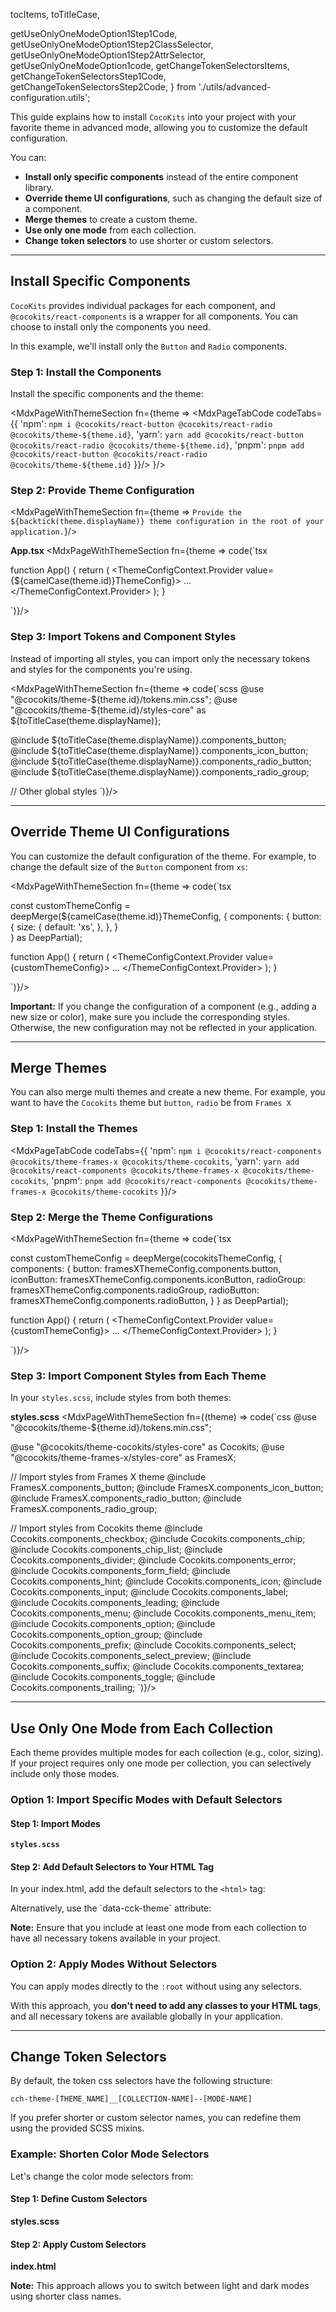 

  tocItems,
  toTitleCase,

  getUseOnlyOneModeOption1Step1Code,
  getUseOnlyOneModeOption1Step2ClassSelector,
  getUseOnlyOneModeOption1Step2AttrSelector,
  getUseOnlyOneModeOption1code,
  getChangeTokenSelectorsItems, getChangeTokenSelectorsStep1Code, getChangeTokenSelectorsStep2Code,
} from './utils/advanced-configuration.utils';


<Meta title='Getting Started/Advanced Configuration'/>

<MdxPage breadcrumb='Getting Started' title="Advanced Configuration Guide" tocItems={tocItems}>

This guide explains how to install `CocoKits` into your project with your favorite theme in advanced mode,
allowing you to customize the default configuration.


You can:
- **Install only specific components** instead of the entire component library.
- **Override theme UI configurations**, such as changing the default size of a component.
- **Merge themes** to create a custom theme.
- **Use only one mode** from each collection.
- **Change token selectors** to use shorter or custom selectors.

------------------------------------------------------------------

## Install Specific Components
`CocoKits` provides individual packages for each component, and `@cocokits/react-components` is a wrapper for all components.
You can choose to install only the components you need.

In this example, we'll install only the `Button` and `Radio` components.

### Step 1: Install the Components

Install the specific components and the theme:

<MdxPageWithThemeSection fn={theme =>
  <MdxPageTabCode codeTabs={{
    'npm': `npm i @cocokits/react-button @cocokits/react-radio @cocokits/theme-${theme.id}`,
    'yarn': `yarn add @cocokits/react-button @cocokits/react-radio @cocokits/theme-${theme.id}`,
    'pnpm': `pnpm add @cocokits/react-button @cocokits/react-radio @cocokits/theme-${theme.id}`
  }}/>
}/>


### Step 2: Provide Theme Configuration
<MdxPageWithThemeSection fn={theme => `Provide the ${backtick(theme.displayName)} theme configuration in the root of your application.`}/>

**App.tsx**
<MdxPageWithThemeSection fn={theme => code(`tsx

function App() {
  return (
    <ThemeConfigContext.Provider value={${camelCase(theme.id)}ThemeConfig}>
      ...
    </ThemeConfigContext.Provider>
  );
}

`)}/>


### Step 3: Import Tokens and Component Styles
Instead of importing all styles, you can import only the necessary tokens and styles for the components you're using.

<MdxPageWithThemeSection fn={theme => code(`scss
@use "@cocokits/theme-${theme.id}/tokens.min.css";
@use "@cocokits/theme-${theme.id}/styles-core" as ${toTitleCase(theme.displayName)};

@include ${toTitleCase(theme.displayName)}.components_button;
@include ${toTitleCase(theme.displayName)}.components_icon_button;
@include ${toTitleCase(theme.displayName)}.components_radio_button;
@include ${toTitleCase(theme.displayName)}.components_radio_group;

// Other global styles
`)}/>

------------------------------------------------------------------

## Override Theme UI Configurations

You can customize the default configuration of the theme. For example, to change the default size of the `Button` component from `xs`:

<MdxPageWithThemeSection fn={theme => code(`tsx

const customThemeConfig = deepMerge(${camelCase(theme.id)}ThemeConfig, {
  components: {
    button: {
      size: {
        default: 'xs',
      },
    },
  }  
} as DeepPartial<ThemeConfig>);

function App() {
  return (
    <ThemeConfigContext.Provider value={customThemeConfig}>
      ...
    </ThemeConfigContext.Provider>
  );
}

`)}/>

**Important:** If you change the configuration of a component (e.g., adding a new size or color), make sure you include the corresponding styles. Otherwise, the new configuration may not be reflected in your application.

------------------------------------------------------------------

## Merge Themes
You can also merge multi themes and create a new theme. For example, you want to have the `Cocokits` theme but `button`, `radio` be from `Frames X`

### Step 1: Install the Themes

<MdxPageTabCode codeTabs={{
  'npm': `npm i @cocokits/react-components @cocokits/theme-frames-x @cocokits/theme-cocokits`,
  'yarn': `yarn add @cocokits/react-components @cocokits/theme-frames-x @cocokits/theme-cocokits`,
  'pnpm': `pnpm add @cocokits/react-components @cocokits/theme-frames-x @cocokits/theme-cocokits`
}}/>

### Step 2: Merge the Theme Configurations

<MdxPageWithThemeSection fn={theme => code(`tsx

const customThemeConfig = deepMerge(cocokitsThemeConfig, {
  components: {
    button: framesXThemeConfig.components.button,
    iconButton: framesXThemeConfig.components.iconButton,
    radioGroup: framesXThemeConfig.components.radioGroup,
    radioButton: framesXThemeConfig.components.radioButton,
  }
} as DeepPartial<ThemeConfig>);

function App() {
  return (
    <ThemeConfigContext.Provider value={customThemeConfig}>
      ...
    </ThemeConfigContext.Provider>
  );
}

`)}/>


### Step 3: Import Component Styles from Each Theme

In your `styles.scss`, include styles from both themes:

**styles.scss**
<MdxPageWithThemeSection fn={(theme) => code(`css
@use "@cocokits/theme-${theme.id}/tokens.min.css";

@use "@cocokits/theme-cocokits/styles-core" as Cocokits;
@use "@cocokits/theme-frames-x/styles-core" as FramesX;

// Import styles from Frames X theme
@include FramesX.components_button;
@include FramesX.components_icon_button;
@include FramesX.components_radio_button;
@include FramesX.components_radio_group;

// Import styles from Cocokits theme
@include Cocokits.components_checkbox;
@include Cocokits.components_chip;
@include Cocokits.components_chip_list;
@include Cocokits.components_divider;
@include Cocokits.components_error;
@include Cocokits.components_form_field;
@include Cocokits.components_hint;
@include Cocokits.components_icon;
@include Cocokits.components_input;
@include Cocokits.components_label;
@include Cocokits.components_leading;
@include Cocokits.components_menu;
@include Cocokits.components_menu_item;
@include Cocokits.components_option;
@include Cocokits.components_option_group;
@include Cocokits.components_prefix;
@include Cocokits.components_select;
@include Cocokits.components_select_preview;
@include Cocokits.components_suffix;
@include Cocokits.components_textarea;
@include Cocokits.components_toggle;
@include Cocokits.components_trailing;
`)}/>

------------------------------------------------------------------

## Use Only One Mode from Each Collection
Each theme provides multiple modes for each collection (e.g., color, sizing). If your project requires only one mode per collection,
you can selectively include only those modes.

### Option 1: Import Specific Modes with Default Selectors

#### Step 1: Import Modes
**`styles.scss`**
<MdxPageWithThemeSection fn={getUseOnlyOneModeOption1Step1Code}/>


#### Step 2: Add Default Selectors to Your HTML Tag
In your index.html, add the default selectors to the `<html>` tag:

<MdxPageWithThemeSection fn={getUseOnlyOneModeOption1Step2ClassSelector}/>
Alternatively, use the `data-cck-theme` attribute:
<MdxPageWithThemeSection fn={getUseOnlyOneModeOption1Step2AttrSelector}/>

**Note:** Ensure that you include at least one mode from each collection to have all necessary tokens available in your project.

### Option 2: Apply Modes Without Selectors
You can apply modes directly to the `:root` without using any selectors.
<MdxPageWithThemeSection fn={getUseOnlyOneModeOption1code}/>

With this approach, you **don't need to add any classes to your HTML tags**, and all necessary tokens are available globally in your application.

------------------------------------------------------------------

## Change Token Selectors
By default, the token css selectors have the following structure:

````
cch-theme-[THEME_NAME]__[COLLECTION-NAME]--[MODE-NAME]
````
If you prefer shorter or custom selector names, you can redefine them using the provided SCSS mixins.

### Example: Shorten Color Mode Selectors
Let's change the color mode selectors from:
<MdxPageWithThemeSection fn={getChangeTokenSelectorsItems}/>

#### Step 1: Define Custom Selectors
**styles.scss**
<MdxPageWithThemeSection fn={getChangeTokenSelectorsStep1Code}/>

#### Step 2: Apply Custom Selectors
**index.html**
<MdxPageWithThemeSection fn={getChangeTokenSelectorsStep2Code}/>

**Note:** This approach allows you to switch between light and dark modes using shorter class names.

</MdxPage>
